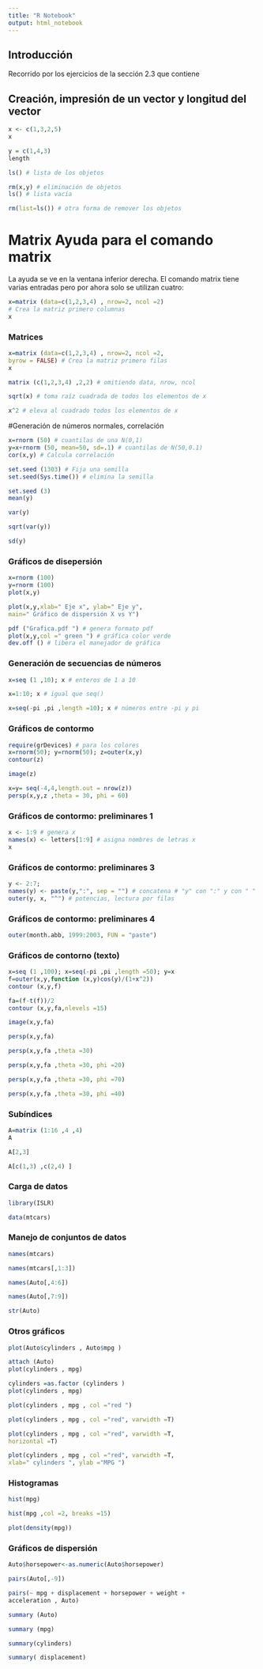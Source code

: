 ```yaml
---
title: "R Notebook"
output: html_notebook
---
```


## Introducción
Recorrido por los ejercicios de la sección 2.3 que contiene 

## Creación, impresión de un vector y longitud del vector

```r
x <- c(1,3,2,5)
x
```

```r

y = c(1,4,3)
length

```
```r
ls() # lista de los objetos
```
```r
rm(x,y) # eliminación de objetos
ls() # lista vacía
```

```r
rm(list=ls()) # otra forma de remover los objetos
```

# Matrix Ayuda para el comando matrix

La ayuda se ve en la ventana inferior derecha. El comando matrix
tiene varias entradas pero por ahora solo se utilizan cuatro:

```r
x=matrix (data=c(1,2,3,4) , nrow=2, ncol =2)
# Crea la matriz primero columnas
x
```
### Matrices
```r
x=matrix (data=c(1,2,3,4) , nrow=2, ncol =2,
byrow = FALSE) # Crea la matriz primero filas
x
```

```r
matrix (c(1,2,3,4) ,2,2) # omitiendo data, nrow, ncol
```

```r
sqrt(x) # toma raíz cuadrada de todos los elementos de x
```

```r
x^2 # eleva al cuadrado todos los elementos de x
```
#Generación de números normales, correlación

```r
x=rnorm (50) # cuantilas de una N(0,1)
y=x+rnorm (50, mean=50, sd=.1) # cuantilas de N(50,0.1)
cor(x,y) # Calcula correlación
```
```r
set.seed (1303) # Fija una semilla
set.seed(Sys.time()) # elimina la semilla
```

```r
set.seed (3)
mean(y)
```

```r
var(y)
```
```r
sqrt(var(y))
```

```r
sd(y)
```
### Gráficos de disepersión
```r
x=rnorm (100)
y=rnorm (100)
plot(x,y)
```

```r
plot(x,y,xlab=" Eje x", ylab=" Eje y",
main=" Gráfico de dispersión X vs Y")
```

```r
pdf ("Grafica.pdf ") # genera formato pdf
plot(x,y,col =" green ") # gráfica color verde
dev.off () # libera el manejador de gráfica
```
### Generación de secuencias de números

```r
x=seq (1 ,10); x # enteros de 1 a 10
```

```r
x=1:10; x # igual que seq()
```

```r
x=seq(-pi ,pi ,length =10); x # números entre -pi y pi
```
### Gráficos de contormo

```r
require(grDevices) # para los colores
x=rnorm(50); y=rnorm(50); z=outer(x,y)
contour(z)
```

```r
image(z)
```

```r
x=y= seq(-4,4,length.out = nrow(z))
persp(x,y,z ,theta = 30, phi = 60)
```

### Gráficos de contormo: preliminares 1

```r
x <- 1:9 # genera x
names(x) <- letters[1:9] # asigna nombres de letras x
x
```
### Gráficos de contormo: preliminares 3

```r
y <- 2:7;
names(y) <- paste(y,":", sep = "") # concatena # "y" con ":" y con " "
outer(y, x, "^") # potencias, lectura por filas
```

### Gráficos de contormo: preliminares 4

```r
outer(month.abb, 1999:2003, FUN = "paste")
```

### Gráficos de contorno (texto)

```r
x=seq (1 ,100); x=seq(-pi ,pi ,length =50); y=x
f=outer(x,y,function (x,y)cos(y)/(1+x^2))
contour (x,y,f)
```

```r
fa=(f-t(f))/2
contour (x,y,fa,nlevels =15)
```

```r
image(x,y,fa)
```

```r
persp(x,y,fa)
```

```r
persp(x,y,fa ,theta =30)
```

```r
persp(x,y,fa ,theta =30, phi =20)
```

```r
persp(x,y,fa ,theta =30, phi =70)
```

```r
persp(x,y,fa ,theta =30, phi =40)
```

### Subíndices

```r
A=matrix (1:16 ,4 ,4)
A
```

```r
A[2,3]
```
```r
A[c(1,3) ,c(2,4) ]
```
### Carga de datos

```r
library(ISLR)

data(mtcars)
```

### Manejo de conjuntos de datos

```r
names(mtcars)
```
```r
names(mtcars[,1:3])
```


```r
names(Auto[,4:6])
```

```r
names(Auto[,7:9])
```


```r
str(Auto)
```


### Otros gráficos
```r
plot(Auto$cylinders , Auto$mpg )
```


```r
attach (Auto)
plot(cylinders , mpg)
```

```r
cylinders =as.factor (cylinders )
plot(cylinders , mpg)
```

```r
plot(cylinders , mpg , col ="red ")
```

```r
plot(cylinders , mpg , col ="red", varwidth =T)
```

```r
plot(cylinders , mpg , col ="red", varwidth =T,
horizontal =T)
```

```r
plot(cylinders , mpg , col ="red", varwidth =T,
xlab=" cylinders ", ylab ="MPG ")
```

### Histogramas

```r
hist(mpg)
```

```r
hist(mpg ,col =2, breaks =15)
```

```r
plot(density(mpg))
```

### Gráficos de dispersión

```r
Auto$horsepower<-as.numeric(Auto$horsepower)
```

```r
pairs(Auto[,-9])
```

```r
pairs(~ mpg + displacement + horsepower + weight +
acceleration , Auto)
```

```r
summary (Auto)
```

```r
summary (mpg)
```

```r
summary(cylinders)
```

```r
summary( displacement)
```

